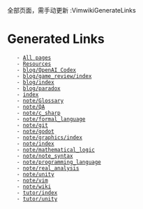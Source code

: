 全部页面，需手动更新 :VimwikiGenerateLinks

= Generated Links =
    - [[All pages]]
    - [[Resources]]
    - [[blog/OpenAI Codex]]
    - [[blog/game_review/index]]
    - [[blog/index]]
    - [[blog/paradox]]
    - [[index]]
    - [[note/Glossary]]
    - [[note/QA]]
    - [[note/c_sharp]]
    - [[note/formal_language]]
    - [[note/git]]
    - [[note/godot]]
    - [[note/graphics/index]]
    - [[note/index]]
    - [[note/mathematical_logic]]
    - [[note/note_syntax]]
    - [[note/programming_language]]
    - [[note/real_analysis]]
    - [[note/unity]]
    - [[note/vim]]
    - [[note/wiki]]
    - [[tutor/index]]
    - [[tutor/unity]]
